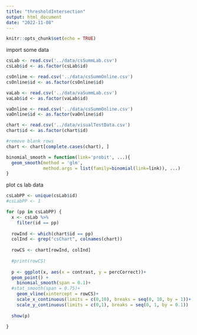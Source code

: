 ```yaml
---
title: "thresholdIntersection"
output: html_document
date: "2022-11-08"
---
```


```r
knitr::opts_chunk$set(echo = TRUE)
```
import some data
```r
csLab <- read.csv('../data/csSummLab.csv')
csLab$id <- as.factor(csLab$id)

csOnline <- read.csv('../data/csSummOnline.csv')
csOnline$id <- as.factor(csOnline$id)

vaLab <- read.csv('../data/vaSummLab.csv')
vaLab$id <- as.factor(vaLab$id)

vaOnline <- read.csv('../data/csSummOnline.csv')
vaOnline$id <- as.factor(vaOnline$id)

chart <- read.csv('../data/visualTestData.csv') 
chart$id <- as.factor(chart$id)

#remove blank rows
chart <- chart[complete.cases(chart), ]
```

```r
binomial_smooth = function(link='probit', ...){
  geom_smooth(method = 'glm', 
              method.args = list(family=binomial(link=link)), ...)
}
```


plot cs lab data
```r
csLabPP <- unique(csLab$id)
#csLabPP <- 1

for (pp in csLabPP) {
  x <- csLab %>%
    filter(id == pp)
  
  rowInd <- which(chart$id == pp)
  colInd <- grep("csChart", colnames(chart))
  
  rowCS <- chart[rowInd, colInd]
  
  #print(rowCS)
  
  p <- ggplot(x, aes(x = contrast, y = percCorrect))+
  geom_point() + 
    binomial_smooth(span = 0.1)+
  #stat_smooth(span = 0.75)+
    geom_vline(xintercept = rowCS)+
    scale_x_continuous(limits = c(0,10), breaks = seq(0, 10, by = 1))+
    scale_y_continuous(limits = c(0,1), breaks = seq(0, 1, by = 0.1))
  
  show(p)
  
}


```